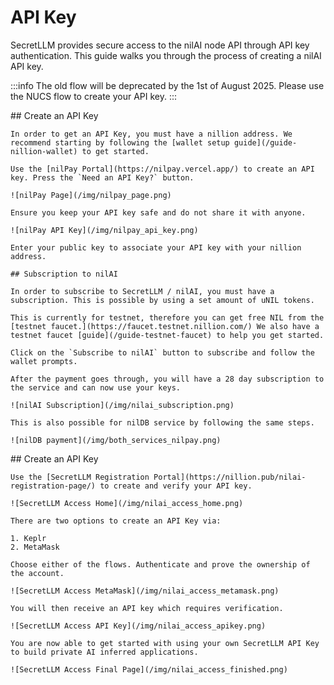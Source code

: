 
# API Key

SecretLLM provides secure access to the nilAI node API through API key authentication. This guide walks you through the process of creating a nilAI API key.

:::info
The old flow will be deprecated by the 1st of August 2025. Please use the NUCS flow to create your API key.
:::

<Tabs>
  <TabItem value='nucs-flow' label='NUCS'>
    ## Create an API Key

    In order to get an API Key, you must have a nillion address. We recommend starting by following the [wallet setup guide](/guide-nillion-wallet) to get started.

    Use the [nilPay Portal](https://nilpay.vercel.app/) to create an API key. Press the `Need an API Key?` button.

    ![nilPay Page](/img/nilpay_page.png)

    Ensure you keep your API key safe and do not share it with anyone.

    ![nilPay API Key](/img/nilpay_api_key.png)

    Enter your public key to associate your API key with your nillion address.

    ## Subscription to nilAI

    In order to subscribe to SecretLLM / nilAI, you must have a subscription. This is possible by using a set amount of uNIL tokens.

    This is currently for testnet, therefore you can get free NIL from the [testnet faucet.](https://faucet.testnet.nillion.com/) We also have a testnet faucet [guide](/guide-testnet-faucet) to help you get started.

    Click on the `Subscribe to nilAI` button to subscribe and follow the wallet prompts.

    After the payment goes through, you will have a 28 day subscription to the service and can now use your keys.

    ![nilAI Subscription](/img/nilai_subscription.png)

    This is also possible for nilDB service by following the same steps.

    ![nilDB payment](/img/both_services_nilpay.png)

  </TabItem>
  <TabItem value='old-flow' label='Old Flow'>
    ## Create an API Key

    Use the [SecretLLM Registration Portal](https://nillion.pub/nilai-registration-page/) to create and verify your API key.

    ![SecretLLM Access Home](/img/nilai_access_home.png)

    There are two options to create an API Key via:

    1. Keplr
    2. MetaMask

    Choose either of the flows. Authenticate and prove the ownership of the account.

    ![SecretLLM Access MetaMask](/img/nilai_access_metamask.png)

    You will then receive an API key which requires verification.

    ![SecretLLM Access API Key](/img/nilai_access_apikey.png)

    You are now able to get started with using your own SecretLLM API Key to build private AI inferred applications.

    ![SecretLLM Access Final Page](/img/nilai_access_finished.png)

  </TabItem>
</Tabs>
